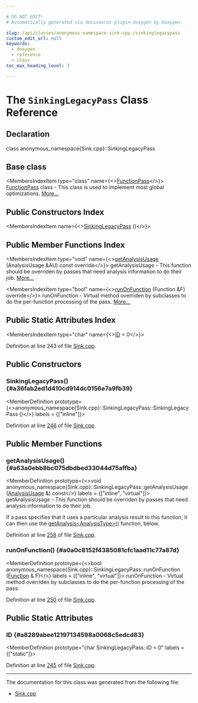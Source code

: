 ```yaml
---

# DO NOT EDIT!
# Automatically generated via docusaurus-plugin-doxygen by Doxygen.

slug: /api/classes/anonymous-namespace-sink-cpp-/sinkinglegacypass
custom_edit_url: null
keywords:
  - doxygen
  - reference
  - class
toc_max_heading_level: 3

---
```





# The `SinkingLegacyPass` Class Reference

<DoxygenPage pluginConfig={pluginConfig}>



## Declaration

<CodeBlock>class anonymous_namespace{Sink.cpp}::SinkingLegacyPass</CodeBlock>

## Base class

<MembersIndex>

<MembersIndexItem
  type="class"
  name={<><a href="/docs/api/classes/llvm/functionpass">FunctionPass</a></>}>
<a href="/docs/api/classes/llvm/functionpass">FunctionPass</a> class - This class is used to implement most global optimizations. <a href="/docs/api/classes/llvm/functionpass/#details">More...</a>
</MembersIndexItem>

</MembersIndex>

## Public Constructors Index

<MembersIndex>

<MembersIndexItem
  name={<><a href="#a36fab2ed1d410cd914dc0156e7a9fb39">SinkingLegacyPass</a> ()</>}>
</MembersIndexItem>

</MembersIndex>

## Public Member Functions Index

<MembersIndex>

<MembersIndexItem
  type="void"
  name={<><a href="#a63a0ebb8bc075dbdbed33044d75affba">getAnalysisUsage</a> (AnalysisUsage &amp;AU) const override</>}>
getAnalysisUsage - This function should be overriden by passes that need analysis information to do their job. <a href="#a63a0ebb8bc075dbdbed33044d75affba">More...</a>
</MembersIndexItem>

<MembersIndexItem
  type="bool"
  name={<><a href="#a0a0c8152f4385081cfc1aad11c77a87d">runOnFunction</a> (Function &amp;F) override</>}>
runOnFunction - Virtual method overriden by subclasses to do the per-function processing of the pass. <a href="#a0a0c8152f4385081cfc1aad11c77a87d">More...</a>
</MembersIndexItem>

</MembersIndex>

## Public Static Attributes Index

<MembersIndex>

<MembersIndexItem
  type="char"
  name={<><a href="#a8289abee12197134598a0068c5edcd83">ID</a> = 0</>}>
</MembersIndexItem>

</MembersIndex>


Definition at line 243 of file <a href="/docs/api/files/lib/lib/transforms/lib/transforms/scalar/sink-cpp">Sink.cpp</a>.

<SectionDefinition>

## Public Constructors

### SinkingLegacyPass() {#a36fab2ed1d410cd914dc0156e7a9fb39}

<MemberDefinition
  prototype={<>anonymous&#95;namespace&#123;Sink.cpp&#125;::SinkingLegacyPass::SinkingLegacyPass ()</>}
  labels = {["inline"]}>

Definition at line <a href="/docs/api/files/lib/lib/transforms/lib/transforms/scalar/sink-cpp/#l00246">246</a> of file <a href="/docs/api/files/lib/lib/transforms/lib/transforms/scalar/sink-cpp">Sink.cpp</a>.
</MemberDefinition>

</SectionDefinition>

<SectionDefinition>

## Public Member Functions

### getAnalysisUsage() {#a63a0ebb8bc075dbdbed33044d75affba}

<MemberDefinition
  prototype={<>void anonymous&#95;namespace&#123;Sink.cpp&#125;::SinkingLegacyPass::getAnalysisUsage (<a href="/docs/api/classes/llvm/analysisusage">AnalysisUsage</a> &amp;) const</>}
  labels = {["inline", "virtual"]}>
getAnalysisUsage - This function should be overriden by passes that need analysis information to do their job.

If a pass specifies that it uses a particular analysis result to this function, it can then use the <a href="/docs/api/classes/llvm/pass/#a4863e5e463fb79955269fbf7fbf52b80">getAnalysis&lt;AnalysisType&gt;()</a> function, below.

Definition at line <a href="/docs/api/files/lib/lib/transforms/lib/transforms/scalar/sink-cpp/#l00258">258</a> of file <a href="/docs/api/files/lib/lib/transforms/lib/transforms/scalar/sink-cpp">Sink.cpp</a>.
</MemberDefinition>

### runOnFunction() {#a0a0c8152f4385081cfc1aad11c77a87d}

<MemberDefinition
  prototype={<>bool anonymous&#95;namespace&#123;Sink.cpp&#125;::SinkingLegacyPass::runOnFunction (<a href="/docs/api/classes/llvm/function">Function</a> &amp; F)</>}
  labels = {["inline", "virtual"]}>
runOnFunction - Virtual method overriden by subclasses to do the per-function processing of the pass.

Definition at line <a href="/docs/api/files/lib/lib/transforms/lib/transforms/scalar/sink-cpp/#l00250">250</a> of file <a href="/docs/api/files/lib/lib/transforms/lib/transforms/scalar/sink-cpp">Sink.cpp</a>.
</MemberDefinition>

</SectionDefinition>

<SectionDefinition>

## Public Static Attributes

### ID {#a8289abee12197134598a0068c5edcd83}

<MemberDefinition
  prototype="char SinkingLegacyPass::ID = 0"
  labels = {["static"]}>

Definition at line <a href="/docs/api/files/lib/lib/transforms/lib/transforms/scalar/sink-cpp/#l00245">245</a> of file <a href="/docs/api/files/lib/lib/transforms/lib/transforms/scalar/sink-cpp">Sink.cpp</a>.
</MemberDefinition>

</SectionDefinition>

<hr/>

The documentation for this class was generated from the following file:

<ul>
<li><a href="/docs/api/files/lib/lib/transforms/lib/transforms/scalar/sink-cpp">Sink.cpp</a></li>
</ul>

</DoxygenPage>
